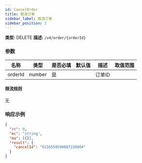 ```yaml
---
id: CancelOrder
title: 取消订单
sidebar_label: 取消订单
sidebar_position: 3
---
```


**类型:** DELETE **描述:** `/v4/order/{orderId}`

### 参数

| 名称    | 类型   | 是否必填 | 默认值 | 描述    | 取值范围 |
| ------- | ------ | -------- | ------ | ------- | -------- |
| orderId | number | 是       |        | 订单ID  |          |

#### **限流规则**

无

### 响应示例

```json title="响应"
{
  "rc": 0,
  "mc": "string",
  "ma": [{}],
  "result": {
    "cancelId": "6216559590087220004"
  }
}
```